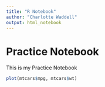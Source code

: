 ```yaml
---
title: "R Notebook"
author: "Charlotte Waddell"
output: html_notebook
---
```


# Practice Notebook

This is my Practice Notebook

```r
plot(mtcars$mpg, mtcars$wt)
```



